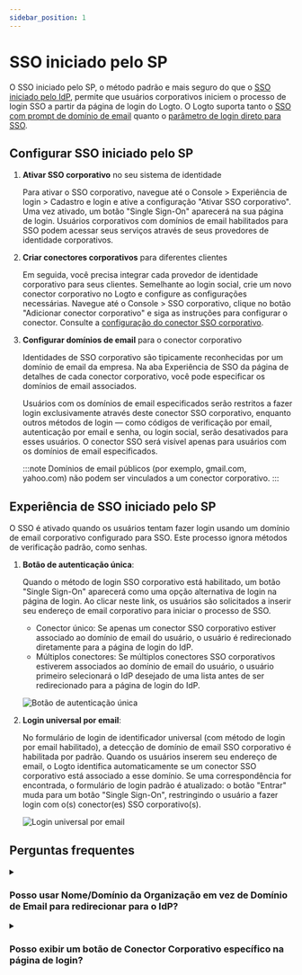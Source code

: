 ```yaml
---
sidebar_position: 1
---
```


# SSO iniciado pelo SP

O SSO iniciado pelo SP, o método padrão e mais seguro do que o [SSO iniciado pelo IdP](/end-user-flows/enterprise-sso/idp-initiated-sso), permite que usuários corporativos iniciem o processo de login SSO a partir da página de login do Logto. O Logto suporta tanto o [SSO com prompt de domínio de email](#sp-initiated-sso-experience) quanto o [parâmetro de login direto para SSO](/end-user-flows/authentication-parameters/direct-sign-in#enterprise-sso).

## Configurar SSO iniciado pelo SP

1. **Ativar SSO corporativo** no seu sistema de identidade

   Para ativar o SSO corporativo, navegue até o <CloudLink to="/sign-in-experience/sign-up-and-sign-in">Console > Experiência de login > Cadastro e login</CloudLink> e ative a configuração "Ativar SSO corporativo". Uma vez ativado, um botão "Single Sign-On" aparecerá na sua página de login. Usuários corporativos com domínios de email habilitados para SSO podem acessar seus serviços através de seus provedores de identidade corporativos.

2. **Criar conectores corporativos** para diferentes clientes

   Em seguida, você precisa integrar cada provedor de identidade corporativo para seus clientes. Semelhante ao login social, crie um novo conector corporativo no Logto e configure as configurações necessárias. Navegue até o <CloudLink to="/enterprise-sso">Console > SSO corporativo</CloudLink>, clique no botão "Adicionar conector corporativo" e siga as instruções para configurar o conector. Consulte a [configuração do conector SSO corporativo](/connectors/enterprise-connectors/).

3. **Configurar domínios de email** para o conector corporativo

   Identidades de SSO corporativo são tipicamente reconhecidas por um domínio de email da empresa. Na aba Experiência de SSO da página de detalhes de cada conector corporativo, você pode especificar os domínios de email associados.

   Usuários com os domínios de email especificados serão restritos a fazer login exclusivamente através deste conector SSO corporativo, enquanto outros métodos de login — como códigos de verificação por email, autenticação por email e senha, ou login social, serão desativados para esses usuários. O conector SSO será visível apenas para usuários com os domínios de email especificados.

   :::note
   Domínios de email públicos (por exemplo, gmail.com, yahoo.com) não podem ser vinculados a um conector corporativo.
   :::

## Experiência de SSO iniciado pelo SP

O SSO é ativado quando os usuários tentam fazer login usando um domínio de email corporativo configurado para SSO. Este processo ignora métodos de verificação padrão, como senhas.

1. **Botão de autenticação única**:

   Quando o método de login SSO corporativo está habilitado, um botão "Single Sign-On" aparecerá como uma opção alternativa de login na página de login. Ao clicar neste link, os usuários são solicitados a inserir seu endereço de email corporativo para iniciar o processo de SSO.

   - Conector único: Se apenas um conector SSO corporativo estiver associado ao domínio de email do usuário, o usuário é redirecionado diretamente para a página de login do IdP.
   - Múltiplos conectores: Se múltiplos conectores SSO corporativos estiverem associados ao domínio de email do usuário, o usuário primeiro selecionará o IdP desejado de uma lista antes de ser redirecionado para a página de login do IdP.

   ![Botão de autenticação única](./assets/sso-button-sign-in.png)

2. **Login universal por email**:

   No formulário de login de identificador universal (com método de login por email habilitado), a detecção de domínio de email SSO corporativo é habilitada por padrão. Quando os usuários inserem seu endereço de email, o Logto identifica automaticamente se um conector SSO corporativo está associado a esse domínio. Se uma correspondência for encontrada, o formulário de login padrão é atualizado: o botão "Entrar" muda para um botão "Single Sign-On", restringindo o usuário a fazer login com o(s) conector(es) SSO corporativo(s).

   ![Login universal por email](./assets/sso-email-sign-in.png)

## Perguntas frequentes

<details>
  <summary>

### Posso usar Nome/Domínio da Organização em vez de Domínio de Email para redirecionar para o IdP?

</summary>

Atualmente, a experiência de login predefinida do Logto suporta apenas **SSO com prompt de domínio de email**, não **SSO com prompt de domínio da organização**.

Você pode criar uma página de roteamento personalizada no seu lado cliente usando os parâmetros de autenticação com `directSignIn:'sso:{connectorId}`. Esta página redirecionará grandes clientes corporativos para o IdP apropriado com base no domínio da organização deles. Saiba mais sobre o [parâmetro de login direto](/end-user-flows/authentication-parameters/direct-sign-in/).

</details>

<details>
  <summary>

### Posso exibir um botão de Conector Corporativo específico na página de login?

</summary>

Diferentes clientes corporativos usam diferentes provedores de identidade para gerenciar seus funcionários e solicitam diferentes escopos (OIDC) ou atributos (SAML). Portanto, não é recomendado exibir um botão de conector corporativo destinado a um cliente específico em uma página de login genérica.

No entanto, se você estiver desenvolvendo um produto B2E e quiser mostrar um botão para um cliente corporativo específico, você pode criar uma página de login personalizada e usar `directSignIn:sso` para direcionar o botão adequadamente. Saiba mais sobre o [parâmetro de login direto](/end-user-flows/authentication-parameters/direct-sign-in/).

</details>
